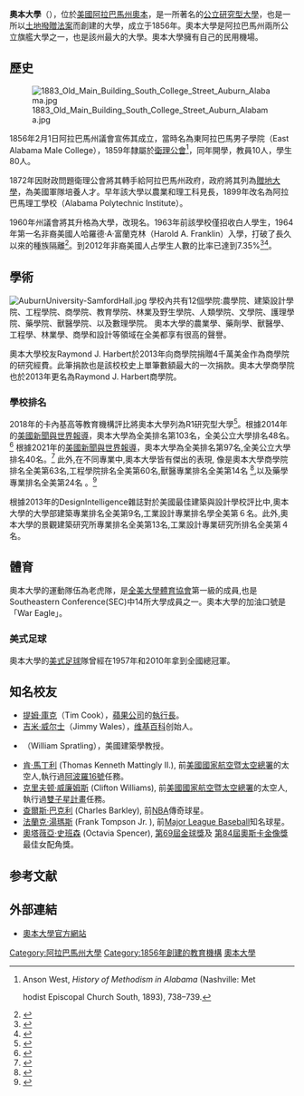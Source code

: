 {{Coord|32.603374|-85.486078|region:US_type:edu|display=title}}
{{Infobox university
| name = 奧本大學
| SealImage = Auburn University seal.svg
| image = Auburn University Montgomery.JPG
| image_size = 200px
| motto = For The Advancement of Science and Arts
| established = 1856
| type = [[州立大學系統|公立大學]]、[[赠地大学|赠地大学]]、赠海大学、赠空大学
| endowment = 
| president = Chris Roberts<ref>{{cite web |title= Chris Roberts named Auburn University's 21st President |url= http://ocm.auburn.edu/newsroom/news_articles/2022/02/041330-chris-roberts-president-announcement.php |publisher= Communications and Marketing, Auburn University |access-date= 2022-02-19 |dead-url= no |archive-date= 2022-02-20 |archive-url= https://web.archive.org/web/20220220024738/http://ocm.auburn.edu/newsroom/news_articles/2022/02/041330-chris-roberts-president-announcement.php }}</ref>
| vice-president = Donald L. Large, Jr.<ref>{{cite web |title= Office of the Executive Vice-President |url= http://www.auburn.edu/administration/exec_vp/ |publisher= Auburn University |accessdate= September 6, 2014 |archive-date= 2020-12-07 |archive-url= https://web.archive.org/web/20201207102227/http://www.auburn.edu/administration/exec_vp/ |dead-url= no }}</ref>
| provost = Bill Hardgrave<ref>{{cite web|title=Auburn University names Bill Hardgrave as provost and vice president for academic affairs|url=http://ocm.auburn.edu/newsroom/news_articles/2017/11/auburn-university-names-bill-hardgrave-as-provost-and-vice-president-for-academic-affairs.htm?auhpftr|publisher=Auburn University|accessdate=November 10, 2017|archive-date=2018-01-19|archive-url=https://web.archive.org/web/20180119060712/http://ocm.auburn.edu/newsroom/news_articles/2017/11/auburn-university-names-bill-hardgrave-as-provost-and-vice-president-for-academic-affairs.htm?auhpftr|dead-url=no}}</ref>
| students = 30,440（2018）<ref name=Students>{{cite web |title=ENROLLMENT BY GENDER AND LEVEL, COLLEGE/SCHOOL FALL 2017 |url=http://www.auburn.edu/main/welcome/factsandfigures.html |access-date=2018-09-23 |archive-date=2018-08-29 |archive-url=https://web.archive.org/web/20180829004136/http://auburn.edu/main/welcome/factsandfigures.html |dead-url=no }}</ref>
| undergrad = 23,964（2017）<ref name=Students/>
| postgrad = 5,812（2017）<ref name=Students/>
| faculty = 1,330（2017）<ref name=Employees/>
| staff = 3,779（2017）<ref name=Employees>{{cite web|title=Distribution of Employees by Major Unit Fall 2015|url=http://www.auburn.edu/main/welcome/factsandfigures.html|publisher=Auburn University|access-date=January 27, 2017|archive-date=2018-08-29|archive-url=https://web.archive.org/web/20180829004136/http://auburn.edu/main/welcome/factsandfigures.html|dead-url=no}}</ref>
| city = [[歐本_(阿拉巴馬州)|奧本]]
| state = [[阿拉巴馬州|阿拉巴馬州]]
| country = {{USA}}
| campus = 大學城
| athletics = [[全美大學體育協會|NCAA]] [[Division_I_(NCAA)|Division I]]
| colors = 海軍藍和深橘 {{color box|#03244D}}{{color box|#DD550C}}
| nickname = 奥本虎
| mascot = 奥本虎
| free_label = Battle Cry
| free = [[War_Eagle|War Eagle]]
| website = [http://www.auburn.edu/ www.auburn.edu]
| logo = [[File:Auburn_University_logo.svg|190px]]
}}
'''奧本大學'''（{{lang-en|Auburn University}}），位於[[美國|美國]][[阿拉巴馬州|阿拉巴馬州]][[歐本_(阿拉巴馬州)|奧本]]，是一所著名的[[州立大學系統|公立]][[研究型大學|研究型大學]]，也是一所以[[土地撥贈法案|土地撥贈法案]]而創建的大學，成立于1856年。奧本大學是阿拉巴馬州兩所公立旗艦大學之一，也是該州最大的大學。奧本大學擁有自己的民用機場。

==歷史==

[[File:1883_Old_Main_Building_South_College_Street_Auburn_Alabama.jpg|thumb]]

1856年2月1日阿拉巴馬州議會宣佈其成立，當時名為東阿拉巴馬男子學院（East Alabama Male College），1859年隸屬於[[衛理公會|衛理公會]]<ref>Anson West, ''History of Methodism in Alabama'' (Nashville: Met<div>hodist Episcopal Church South, 1893), 738–739.</ref>，同年開學，教員10人，學生80人。

1872年因財政問題衛理公會將其轉手給阿拉巴馬州政府，政府將其列為[[贈地大學|贈地大學]]，為美國軍隊培養人才。早年該大學以農業和理工科見長，1899年改名為阿拉巴馬理工學校（Alabama Polytechnic Institute）。

1960年州議會將其升格為大學，改現名。1963年前該學校僅招收白人學生，1964年第一名非裔美國人哈羅德·A·富蘭克林（Harold A. Franklin）入學，打破了長久以來的種族隔離<ref name="HaroldFranklin">{{cite web |url=http://www.theplainsman.com/view/full_story/24426097/article-Auburn-commemorates-50-years-of-integration-with-public-forum- |title=Auburn commemorates 50 years of integration with public forum |last=Price |first=Juan |date=January 21, 2014 |publisher=The Plainsman |access-date=February 20, 2014 |archive-url=https://web.archive.org/web/20140224034257/http://www.theplainsman.com/view/full_story/24426097/article-Auburn-commemorates-50-years-of-integration-with-public-forum- |archive-date=2014-02-24 |dead-url=yes }}</ref>。到2012年非裔美國人占學生人數的比率已達到7.35%<ref>{{cite web |url=https://oira.auburn.edu/factbook/enrollment/enrtrends/eebg.aspx |title=Total Enrollment by Gender and Ethnicity |publisher=Auburn University Office of Institutional Research and Assessment |date=October 16, 2013 |access-date=February 20, 2014 |archive-url=https://web.archive.org/web/20140309050028/https://oira.auburn.edu/factbook/enrollment/enrtrends/eebg.aspx |archive-date=2014-03-09 |dead-url=yes }}</ref><ref>{{cite web |url=https://oira.auburn.edu/factbook/facandstaff/ftebtare.aspx |title=Full-Time Employees by Type and Race & Ethnicity |publisher=Auburn University Office of Institutional Research and Assessment |date=December 19, 2012 |access-date=February 20, 2014 |archive-url=https://web.archive.org/web/20140309050013/https://oira.auburn.edu/factbook/facandstaff/ftebtare.aspx |archive-date=2014-03-09 |dead-url=yes }}</ref>。</div>

== 學術 ==

[[File:AuburnUniversity-SamfordHall.jpg|thumb]]
學校內共有12個學院:農學院、建築設計學院、工程學院、商學院、教育學院、林業及野生學院、人類學院、文學院、護理學院、藥學院、獸醫學院、以及數理學院。
奧本大學的農業學、藥劑學、獸醫學、工程學、林業學、商學和設計等領域在全美都享有很高的聲譽。

奧本大學校友Raymond J. Harbert於2013年向商學院捐贈4千萬美金作為商學院的研究經費。此筆捐款也是該校校史上單筆數額最大的一次捐款。奧本大學商學院也於2013年更名為Raymond J. Harbert商學院。

=== 學校排名 ===
{{Infobox US university ranking
| THE_N = 249
| Forbes = 166
| QS_W = 801–1000
| THE_W = 601–800
| USNWR_NU = 97
| USNWR_W = 678
| Wamo_NU = 231
| ARWU_N = 134–154
| ARWU_W = 501–600
}}
2018年的卡內基高等教育機構評比將奧本大學列為R1研究型大學<ref>{{cite web|url=https://www.bizjournals.com/birmingham/news/2018/12/18/auburn-universitys-investment-in-research-garners.html|title=Auburn University's investment in research garners Carnegie designation|publisher=Birmingham Business Journal|accessdate=2018-12-27|date=2018-12-18|archive-date=2020-12-07|archive-url=https://web.archive.org/web/20201207102314/https://www.bizjournals.com/birmingham/news/2018/12/18/auburn-universitys-investment-in-research-garners.html}}</ref>。根據2014年的[[美國新聞與世界報導|美國新聞與世界報導]]，奧本大學為全美排名第103名，全美公立大學排名48名。<ref>{{cite web|url=http://colleges.usnews.rankingsandreviews.com/best-colleges/auburn-university-main-campus-100858/overall-rankings|title=Auburn University|publisher=[[美國新聞與世界報道|美國新聞與世界報道]]|accessdate=2015-04-15|archive-date=2015-06-02|archive-url=https://web.archive.org/web/20150602065658/http://colleges.usnews.rankingsandreviews.com/best-colleges/auburn-university-main-campus-100858/overall-rankings|dead-url=no}}</ref> 根據2021年的[[美國新聞與世界報導|美國新聞與世界報導]]，奧本大學為全美排名第97名,全美公立大學排名40名。<ref>{{cite web|title=Auburn University|url=http://colleges.usnews.rankingsandreviews.com/best-colleges/auburn-university-1009/overall-rankings|accessdate=2021-08-03|publisher=[[美國新聞與世界報道|美國新聞與世界報道]]|archive-url=https://web.archive.org/web/20210803212051/https://www.usnews.com/best-colleges/auburn-university-1009/overall-rankings|archive-date=2021-08-03|dead-url=no}}</ref> 此外,在不同專業中,奧本大學皆有傑出的表現, 像是奧本大學商學院排名全美第63名,工程學院排名全美第60名,獸醫專業排名全美第14名 <ref>{{Cite web|title=Best Veterinary Schools|url=https://www.usnews.com/best-graduate-schools/top-health-schools/veterinarian-rankings|access-date=2022-02-19|publisher=usnews.com|archive-date=2020-05-07|archive-url=https://web.archive.org/web/20200507170725/https://www.usnews.com/best-graduate-schools/top-health-schools/veterinarian-rankings}}</ref>,以及藥學專業排名全美第24名 。<ref>{{cite web|url=http://colleges.usnews.rankingsandreviews.com/best-colleges/auburn-university-1009/overall-rankings|title=Auburn University|publisher=[[美國新聞與世界報道|美國新聞與世界報道]]|accessdate=2015-04-15|archive-date=2016-10-24|archive-url=https://web.archive.org/web/20161024152325/http://colleges.usnews.rankingsandreviews.com/best-colleges/auburn-university-1009/overall-rankings|dead-url=no}}</ref>

根據2013年的DesignIntelligence雜誌對於美國最佳建築與設計學校評比中,奧本大學的大學部建築專業排名全美第9名,工業設計專業排名學全美第６名。此外,奧本大學的景觀建築研究所專業排名全美第13名,工業設計專業研究所排名全美第４名。

== 體育 ==
奧本大學的運動隊伍為老虎隊，是[[全美大學體育協會|全美大學體育協會]]第一級的成員,也是Southeastern Conference(SEC)中14所大學成員之一。奧本大學的加油口號是「War Eagle」。

=== 美式足球 ===
奧本大學的[[美式足球|美式足球]]隊曾經在1957年和2010年拿到全國總冠軍。

== 知名校友 ==
* [[提姆·庫克|提姆·庫克]]（Tim Cook），[[蘋果公司|蘋果公司]]的[[執行長|執行長]]。
* [[吉米·威尔士|吉米·威尔士]]（Jimmy Wales），[[维基百科|维基百科]]创始人。
* {{link-en|威廉·斯伯萊特寧|William Spratling}}（William Spratling），美國建築學教授。
* [[肯·馬丁利|肯·馬丁利]] (Thomas Kenneth Mattingly II.), 前[[美國國家航空暨太空總署|美國國家航空暨太空總署]]的太空人,執行過[[阿波羅16號|阿波羅16號]]任務。
* [[克里夫顿·威廉姆斯|克里夫顿·威廉姆斯]] (Clifton Williams), 前[[美國國家航空暨太空總署|美國國家航空暨太空總署]]的太空人,執行過[[雙子星計畫|雙子星計畫]]任務。
* [[查爾斯·巴克利|查爾斯·巴克利]] (Charles Barkley), 前[[NBA|NBA]]傳奇球星。
* [[法蘭克·湯瑪斯|法蘭克·湯瑪斯]] (Frank Tompson Jr. ), 前[[Major_League_Baseball|Major League Baseball]]知名球星。
* [[奧塔薇亞·史班森|奧塔薇亞·史班森]] (Octavia Spencer), [[第69屆金球獎|第69屆金球獎]]及 [[第84屆奧斯卡金像獎|第84屆奧斯卡金像獎]]最佳女配角獎。

==参考文献==
{{reflist}}
== 外部連結 ==
* [http://www.auburn.edu 奧本大學官方網站] {{Wayback|url=http://www.auburn.edu/ |date=20110709021443 }}
{{阿拉巴馬州的學院和大學}}
{{东南联盟}}
{{美国东南大学研究协会}}
{{Authority control}}
[[Category:阿拉巴馬州大學|Category:阿拉巴馬州大學]]
[[Category:1856年創建的教育機構|Category:1856年創建的教育機構]]
[[Category:奧本大學|]]